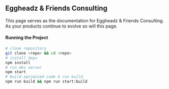 ## Eggheadz & Friends Consulting
This page serves as the documentation for Eggheadz & Friends Consulting. As your products continue to evolve so will this page. 

#### Running the Project
```bash
# clone repository
git clone <repo> && cd <repo>
# install deps
npm install
# run dev server
npm start
# build optimized code & run build
npm run build && npm run start:build
```